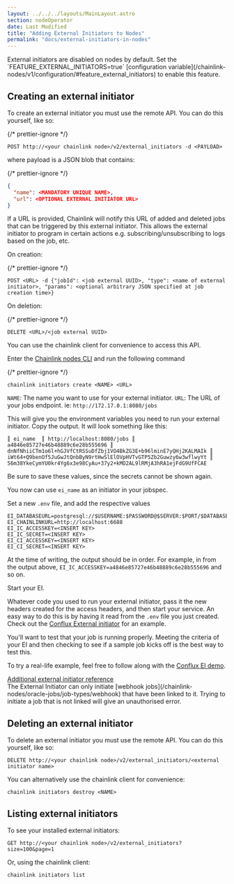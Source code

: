 ```yaml
---
layout: ../../../layouts/MainLayout.astro
section: nodeOperator
date: Last Modified
title: "Adding External Initiators to Nodes"
permalink: "docs/external-initiators-in-nodes"
---
```



<Aside type="note">
  External initiators are disabled on nodes by default. Set the `FEATURE_EXTERNAL_INITIATORS=true` [configuration
  variable](/chainlink-nodes/v1/configuration/#feature_external_initiators) to enable this feature.
</Aside>

## Creating an external initiator

To create an external initiator you must use the remote API. You can do this yourself, like so:

{/* prettier-ignore */}
```text
POST http://<your chainlink node>/v2/external_initiators -d <PAYLOAD>
```

where payload is a JSON blob that contains:

{/* prettier-ignore */}
```json
{
  "name": <MANDATORY UNIQUE NAME>,
  "url": <OPTIONAL EXTERNAL INITIATOR URL>
}
```

If a URL is provided, Chainlink will notify this URL of added and deleted jobs that can be triggered by this external initiator. This allows the external initiator to program in certain actions e.g. subscribing/unsubscribing to logs based on the job, etc.

On creation:

{/* prettier-ignore */}
```text
POST <URL> -d {"jobId": <job external UUID>, "type": <name of external initiator>, "params": <optional arbitrary JSON specified at job creation time>}
```

On deletion:

{/* prettier-ignore */}
```text
DELETE <URL>/<job external UUID>
```

You can use the chainlink client for convenience to access this API.

Enter the [Chainlink nodes CLI](/chainlink-nodes/resources/miscellaneous/#execute-commands-running-docker) and run the following command

{/* prettier-ignore */}
```shell
chainlink initiators create <NAME> <URL>
```

`NAME`: The name you want to use for your external initiator.
`URL`: The URL of your jobs endpoint. ie: `http://172.17.0.1:8080/jobs`

This will give you the environment variables you need to run your external initiator. Copy the output. It will look something like this:

```
║ ei_name  ║ http://localhost:8080/jobs ║ a4846e85727e46b48889c6e28b555696 ║ dnNfNhiiCTm1o6l+hGJVfCtRSSuDfZbj1VO4BkZG3E+b96lminE7yQHj2KALMAIk ║ iWt64+Q9benOf5JuGwJtQnbByN9rtHwSlElOVpHVTvGTP5Zb2Guwzy6w3wflwyYt ║ 56m38YkeCymYU0kr4Yg6x3e98CyAu+37y2+kMO2AL9lRMjA3hRA1ejFdG9UfFCAE
```

Be sure to save these values, since the secrets cannot be shown again.

You now can use `ei_name` as an initiator in your jobspec.

Set a new `.env` file, and add the respective values

```text
EI_DATABASEURL=postgresql://$USERNAME:$PASSWORD@$SERVER:$PORT/$DATABASE
EI_CHAINLINKURL=http://localhost:6688
EI_IC_ACCESSKEY=<INSERT KEY>
EI_IC_SECRET=<INSERT KEY>
EI_CI_ACCESSKEY=<INSERT KEY>
EI_CI_SECRET=<INSERT KEY>
```

At the time of writing, the output should be in order. For example, in from the output above, `EI_IC_ACCESSKEY=a4846e85727e46b48889c6e28b555696` and so on.

Start your EI.

Whatever code you used to run your external initiator, pass it the new headers created for the access headers, and then start your service. An easy way to do this is by having it read from the `.env` file you just created. Check out the <a href="https://github.com/Conflux-Network-Global/demo-cfx-chainlink" target="_blank">Conflux External initiator</a> for an example.

You'll want to test that your job is running properly. Meeting the criteria of your EI and then checking to see if a sample job kicks off is the best way to test this.

To try a real-life example, feel free to follow along with the <a href="https://www.youtube.com/watch?v=J8oJEp4qz5w">Conflux EI demo</a>.

<a href="https://github.com/smartcontractkit/chainlink/wiki/External-Initiators">
  Additional external initiator reference
</a>

<Aside type="note">
  The External Initiator can only initiate [webhook jobs](/chainlink-nodes/oracle-jobs/job-types/webhook) that have been
  linked to it. Trying to initiate a job that is not linked will give an unauthorised error.
</Aside>

## Deleting an external initiator

To delete an external initiator you must use the remote API. You can do this yourself, like so:

```text
DELETE http://<your chainlink node>/v2/external_initiators/<external initiator name>
```

You can alternatively use the chainlink client for convenience:

```shell
chainlink initiators destroy <NAME>
```

## Listing external initiators

To see your installed external initiators:

```text
GET http://<your chainlink node>/v2/external_initiators?size=100&page=1
```

Or, using the chainlink client:

```shell
chainlink initiators list
```
